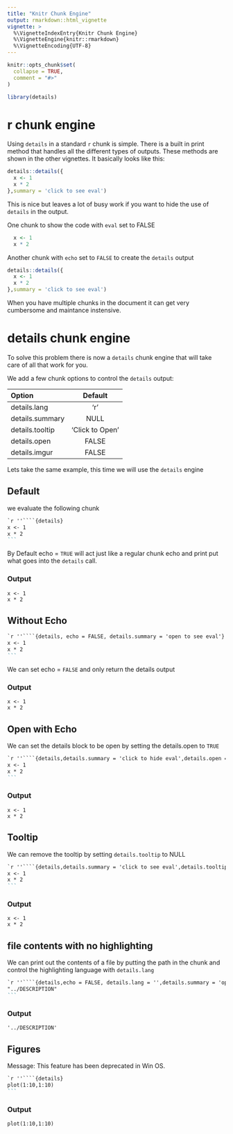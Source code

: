 ---
title: "Knitr Chunk Engine"
output: rmarkdown::html_vignette
vignette: >
  %\VignetteIndexEntry{Knitr Chunk Engine}
  %\VignetteEngine{knitr::rmarkdown}
  %\VignetteEncoding{UTF-8}
---

```{r, include = FALSE}
knitr::opts_chunk$set(
  collapse = TRUE,
  comment = "#>"
)
```

```{r}
library(details)
```

# r chunk engine

Using `details` in a standard `r` chunk is simple. There is a built in print method that handles all the different types of outputs. These methods are shown in the other vignettes. It basically looks like this:

```{r}
details::details({
  x <- 1
  x * 2
},summary = 'click to see eval')
```

This is nice but leaves a lot of busy work if you want to hide the use of `details` in the output.

One chunk to show the code with `eval` set to FALSE

```{r,eval = FALSE}
  x <- 1
  x * 2
```

Another chunk with `echo` set to `FALSE` to create the `details` output

```{r,echo = FALSE}
details::details({
  x <- 1
  x * 2
},summary = 'click to see eval')
```

When you have multiple chunks in the document it can get very cumbersome and maintance instensive.

# details chunk engine

To solve this problem there is now a `details` chunk engine that will take care of all that work for you.

We add a few chunk options to control the `details` output:

|Option|Default|
|:-|:-:|
|details.lang|'r'|
|details.summary|NULL|
|details.tooltip|'Click to Open'|
|details.open|FALSE|
|details.imgur|FALSE|

Lets take the same example, this time we will use the `details` engine

## Default

we evaluate the following chunk

````markdown
`r ''````{details}
x <- 1
x * 2
```
````

By Default echo = `TRUE` will act just like a regular chunk echo and print put what goes into the `details` call.

### Output

```{details}
x <- 1
x * 2
```

## Without Echo

````markdown
`r ''````{details, echo = FALSE, details.summary = 'open to see eval'}
x <- 1
x * 2
```
````

We can set echo = `FALSE` and only return the details output

### Output

```{details, echo = FALSE, details.summary = 'open to see eval'}
x <- 1
x * 2
```

## Open with Echo

We can set the details block to be open by setting the details.open to `TRUE`

````markdown
`r ''````{details,details.summary = 'click to hide eval',details.open = TRUE}
x <- 1
x * 2
```
````

### Output

```{details,details.summary = 'click to hide eval',details.open = TRUE}
x <- 1
x * 2
```

## Tooltip

We can remove the tooltip by setting `details.tooltip` to NULL

````markdown
`r ''````{details,details.summary = 'click to see eval',details.tooltip = NULL}
x <- 1
x * 2
```
````

### Output

```{details,details.summary = 'click to see eval',details.tooltip = NULL}
x <- 1
x * 2
```

## file contents with no highlighting

We can print out the contents of a file by putting the path in the chunk and control the highlighting language with `details.lang`

````markdown
`r ''````{details,echo = FALSE, details.lang = '',details.summary = 'open to see contents'}
"../DESCRIPTION"
```
````

### Output

```{details,echo = FALSE, details.lang = '',details.summary = 'open to see contents'}
'../DESCRIPTION'
```

## Figures

Message: This feature has been deprecated in Win OS.


````markdown
`r ''````{details}
plot(1:10,1:10)
```
````

### Output

```{details}
plot(1:10,1:10)
```
